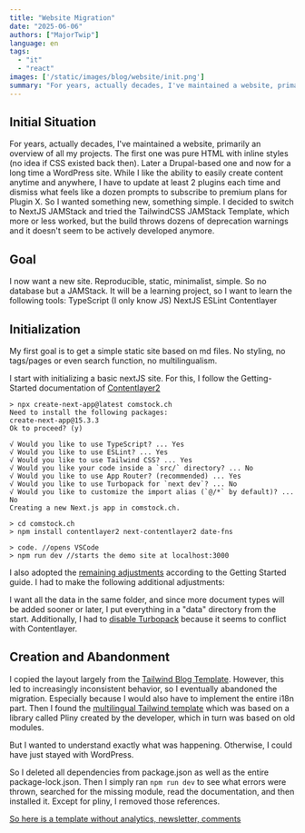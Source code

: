 ```yaml
---
title: "Website Migration"
date: "2025-06-06"
authors: ["MajorTwip"]
language: en
tags: 
  - "it"
  - "react"
images: ['/static/images/blog/website/init.png']
summary: "For years, actually decades, I've maintained a website, primarily an overview of all my projects. I now want a new site. Reproducible, static, minimalist, simple."
---
```


## Initial Situation

For years, actually decades, I've maintained a website, primarily an overview of all my projects. The first one was pure HTML with inline styles (no idea if CSS existed back then). Later a Drupal-based one and now for a long time a WordPress site.
While I like the ability to easily create content anytime and anywhere, I have to update at least 2 plugins each time and dismiss what feels like a dozen prompts to subscribe to premium plans for Plugin X. So I wanted something new, something simple. I decided to switch to NextJS JAMStack and tried the TailwindCSS JAMStack Template, which more or less worked, but the build throws dozens of deprecation warnings and it doesn't seem to be actively developed anymore.

## Goal

I now want a new site. Reproducible, static, minimalist, simple.
So no database but a JAMStack.
It will be a learning project, so I want to learn the following tools:
TypeScript (I only know JS)
NextJS
ESLint
Contentlayer

## Initialization

My first goal is to get a simple static site based on md files.
No styling, no tags/pages or even search function, no multilingualism.

I start with initializing a basic nextJS site. For this, I follow the Getting-Started documentation of [Contentlayer2](https://github.com/timlrx/contentlayer2)

```shell
> npx create-next-app@latest comstock.ch
Need to install the following packages:
create-next-app@15.3.3
Ok to proceed? (y)

√ Would you like to use TypeScript? ... Yes
√ Would you like to use ESLint? ... Yes
√ Would you like to use Tailwind CSS? ... Yes
√ Would you like your code inside a `src/` directory? ... No
√ Would you like to use App Router? (recommended) ... Yes
√ Would you like to use Turbopack for `next dev`? ... No
√ Would you like to customize the import alias (`@/*` by default)? ... No
Creating a new Next.js app in comstock.ch.

> cd comstock.ch
> npm install contentlayer2 next-contentlayer2 date-fns

> code. //opens VSCode
> npm run dev //starts the demo site at localhost:3000
```

I also adopted the [remaining adjustments](https://github.com/MajorTwip/comstock.ch/commit/30d91908bda22c4e6634d18422bbd443b45acb2b) according to the Getting Started guide. I had to make the following additional adjustments:

I want all the data in the same folder, and since more document types will be added sooner or later, I put everything in a "data" directory from the start.
Additionally, I had to [disable Turbopack](https://github.com/MajorTwip/comstock.ch/commit/f951bc12ba286df09171e3a271ea65779118920d) because it seems to conflict with Contentlayer.

## Creation and Abandonment

I copied the layout largely from the [Tailwind Blog Template](https://github.com/timlrx/tailwind-nextjs-starter-blog).
However, this led to increasingly inconsistent behavior, so I eventually abandoned the migration. Especially because I would also have to implement the entire i18n part. Then I found the [multilingual Tailwind template](https://tailwind-nextjs-starter-blog-i18n.vercel.app/en/blog/release-of-tailwind-nextjs-starter-blog-v2.0) which was based on a library called Pliny created by the developer, which in turn was based on old modules.

But I wanted to understand exactly what was happening. Otherwise, I could have just stayed with WordPress.

So I deleted all dependencies from package.json as well as the entire package-lock.json.
Then I simply ran ```npm run dev``` to see what errors were thrown, searched for the missing module, read the documentation, and then installed it. Except for pliny, I removed those references.

[So here is a template without analytics, newsletter, comments](https://github.com/MajorTwip/tailwind-nextjs-starter-blog-i18n-unpliny)
